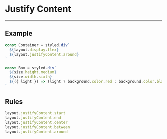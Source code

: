 
# Justify Content

---

## Example

<JustifyContent>
  <JustifyContentBox />
  <JustifyContentBox light />
  <JustifyContentBox />
</JustifyContent>

```jsx
const Container = styled.div`
  ${layout.display.flex}
  ${layout.justifyContent.around}
`

const Box = styled.div`
  ${size.height.medium}
  ${size.width.sixth}
  ${({ light }) => (light ? background.color.red : background.color.black)}
`
```

## Rules

```js
layout.justifyContent.start
layout.justifyContent.end
layout.justifyContent.center
layout.justifyContent.between
layout.justifyContent.around
```
